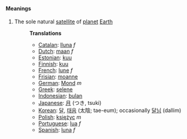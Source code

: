 ====Meanings====
#The sole natural [[satellite]] of [[planet]] [[Earth]]
#:'''Translations'''
#:*[[Catalan]]: [[lluna]] ''f''
#:*[[Dutch]]: [[maan]] ''f''
#:*[[Estonian]]: [[kuu]]
#:*[[Finnish]]: [[kuu]]
#:*[[French]]: [[lune]] ''f''
#:*[[Frisian]]: [[moanne]]
#:*[[German]]: [[Mond]] ''m''
#:*[[Greek]]: [[selene]]
#:*[[Indonesian]]: [[bulan]]
#:*[[Japanese]]: [[月]] (つき, tsuki)
#:*[[Korean]]: [[달]], [[태음]] (太陰; tae-eum); occasionally [[달님]] (dallim)
#:*[[Polish]]: [[księżyc]] ''m''
#:*[[Portuguese]]: [[lua]] ''f''
#:*[[Spanish]]: [[luna]] ''f''